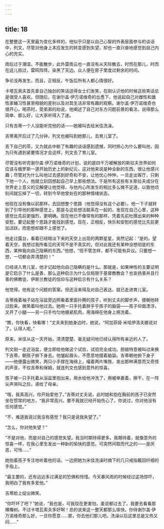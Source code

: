 ```yaml
---
---
---
```

title: 18
---




在整整这一天里最为变化多样的，他似乎只是以自己心智的外表层面参与的谈话中，列文，尽管对他身上本应发生的转变感到失望，却也一直兴奋地感觉到自己内心的充实。

雨后过于潮湿，不能散步，此外雷雨云也一直没有从天际散去，时而在那儿，时而在这儿掠过，雷鸣阵阵，染黑了天边。众人便在房子里度过剩余的时间。

争论没再发生，而且，正相反，午饭后所有人都心情很好。

卡塔瓦索夫首先拿自己独创的笑话逗得女士们发笑，在刚认识他的时候这些笑话总是很受人喜欢。但随后，在谢尔盖·伊万诺维奇的怂恿下，他说起自己对雌性和雄性家蝇习性甚至相貌的差别以及对其生活非常有趣的观察。谢尔盖·伊万诺维奇也很开心，喝茶时，受弟弟的劝说，他阐述了自己对东方问题前景的看法，说得那么简单、那么好，让大家听得入了迷。

只有吉蒂一个人没能听完他的话——她被叫去给米佳洗澡。

吉蒂离开后过了几分钟，列文也被叫到她那儿，去育儿室了。

丢下自己的茶，又为就此中断了有趣的谈话感到遗憾，同时担心为什么要叫他，因为只有遇到紧要情况才会这样，列文去了育儿室。

尽管没有听完谢尔盖·伊万诺维奇的计划，说的是四千万被解放的斯拉夫世界如何应该与俄罗斯一道开始历史上的新纪元，这对他来说是种全新的东西，很让他感兴趣；尽管对为什么叫他过去感到好奇和不安，让他忧心忡忡，一旦走出客厅，只剩下他一个人，他就立刻回想起自己早上那些想法。于是所有这些有关斯拉夫成分在世界史上意义的见解便让他觉得，与他内心所发生的相比多么微不足道，以致他顷刻间就忘掉了一切，转到今早他曾处在的那种情绪状态。

他现在没有像以前那样，去回想整个思路（他觉得没有这个必要）。他一下子就转到了引导他的那种感觉上，那是与这些想法联系在一起的，发现在自己心里，这种感觉比先前更强烈，更明确。现在他已不像常有的那样，凭着先前杜撰出来的种种安慰，要记起整个思路才能找到感觉。现在，正相反，快乐和安慰的感觉比先前更加活跃，而思想却跟不上感觉了。

他走过露台，看着已经暗淡下来的天空上出现的两颗星星，突然记起：“是的，望着天空，我想过我所看见的天穹不是不真实的，但对此我还有某种没想彻底的东西，某种我向自己隐瞒的东西。”他想，“但不管怎样，都不可能有异议。只要想一想，一切都会弄清楚的！”

已经进入育儿室，他才记起他向自己隐瞒的是什么。那就是，如果神性的主要证明是它启示了什么是善，那么这种启示为什么仅局限于基督教教会？也宣扬善并且行善的佛教徒、伊斯兰教徒的信仰与这种启示有什么关系？

他觉得，他有这个问题的答案。但还没来得及对自己表达，就已走进育儿室。

吉蒂挽着袖子站在浴盆旁边照看着里面扑腾的孩子，听到丈夫的脚步声，便朝他转过脸来，微笑着叫他过去。她用一只手托着胖乎乎孩子的脑袋——孩子仰面漂浮，叉开了小腿——另一只手均匀地绷紧肌肉，用海绵在他身上擦洗着。

“瞧，你快看，快看哪！”丈夫来到她身边时，她说，“阿加菲娅·米哈伊洛夫娜说对了。认得人呢。”

原来，米佳从这一天开始，清清楚楚、毫无疑问地已经认得所有亲近的人了。

列文刚一走近浴盆，便立即给他做这个试验，试验完全成功。厨娘特意被叫过来换下吉蒂，朝孩子俯下身去。他皱起眉头，不愿意地摆着脑袋。吉蒂朝他俯下身子——他便露出微笑，两只小手撑在海绵上，嘬着两片嘴唇，发出那种满意而又奇怪的声音，不仅吉蒂和保姆，就连列文也感到意外的惊喜。

孩子被一只手托着从浴盆里抱出来，用水给他冲洗了，用被单裹着，擦干，在一阵尖声哭叫之后，递给了母亲。

“哦，我真高兴，你开始爱他了。”吉蒂对丈夫说，此时她和抱在胸前的孩子已安然坐在惯常的地方，“我非常高兴。要不我就已经开始伤心了。你说过，你对他没有任何感觉。”

“不，难道我说过我没有感觉？我只是说我失望了。”

“怎么，你对他失望？”

“不是对他，而是对自己的感觉失望。我当时期待得更多。我期待着，就像意外的惊喜一样，在我心里生发出一种新的愉快的感觉。可突然间取而代之的——是厌恶，可怜……”

她抱着孩子专注地听着他的话，一边把她为米佳洗澡时摘下的几只戒指戴回纤细的手指上。

“最主要的，还有远远多过满足的恐惧和怜惜。今天暴风雨的时候经过这场惊吓，我明白了我有多爱他。”

吉蒂脸上绽出微笑。

“你吓坏了吧？”她说，“我也是，可我现在更害怕，虽说都过去了。我要去看看那棵橡树。不过卡塔瓦索夫多好啊！总的说来这一整天都那么愉快。你待谢尔盖·伊万诺维奇那么好，一旦你愿意……那，你去他们那儿吧。洗澡以后这里总是又热又闷……”